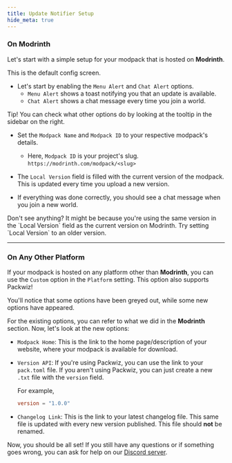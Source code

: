 ```yaml
---
title: Update Notifier Setup
hide_meta: true
---
```


### On Modrinth

Let's start with a simple setup for your modpack that is hosted on **Modrinth**.

This is the default config screen.

<ModAsset
  width="100%"
  title="ModpackUtils Config"
  location="mutils:mutils_config"
/>

- Let's start by enabling the `Menu Alert` and `Chat Alert` options.
  - `Menu Alert` shows a toast notifying you that an update is available.
  - `Chat Alert` shows a chat message every time you join a world.

<Callout variant="info">
  Tip! You can check what other options do by looking at the tooltip in the
  sidebar on the right.
</Callout>

- Set the `Modpack Name` and `Modpack ID` to your respective modpack's details.
  - Here, `Modpack ID` is your project's slug.
    `https://modrinth.com/modpack/<slug>`

- The `Local Version` field is filled with the current version of the modpack.
  This is updated every time you upload a new version.

- If everything was done correctly, you should see a chat message when you join
  a new world.

<Callout variant="warning">
  Don't see anything? It might be because you're using the same version in the
  `Local Version` field as the current version on Modrinth. Try setting `Local
  Version` to an older version.
</Callout>

<hr />

### On Any Other Platform

If your modpack is hosted on any platform other than **Modrinth**, you can use
the `Custom` option in the `Platform` setting. This option also supports
Packwiz!

You'll notice that some options have been greyed out, while some new options
have appeared.

For the existing options, you can refer to what we did in the **Modrinth**
section. Now, let's look at the new options:

- `Modpack Home`: This is the link to the home page/description of your website,
  where your modpack is available for download.
- `Version API`: If you're using Packwiz, you can use the link to your
  `pack.toml` file. If you aren't using Packwiz, you can just create a new
  `.txt` file with the `version` field.

  For example,

  ```toml title="pack.txt"
  version = "1.0.0"
  ```

- `Changelog Link`: This is the link to your latest changelog file. This same
  file is updated with every new version published. This file should **not** be
  renamed.

Now, you should be all set! If you still have any questions or if something goes
wrong, you can ask for help on our
[Discord server](https://discord.gg/kfKjjhv3pn).
